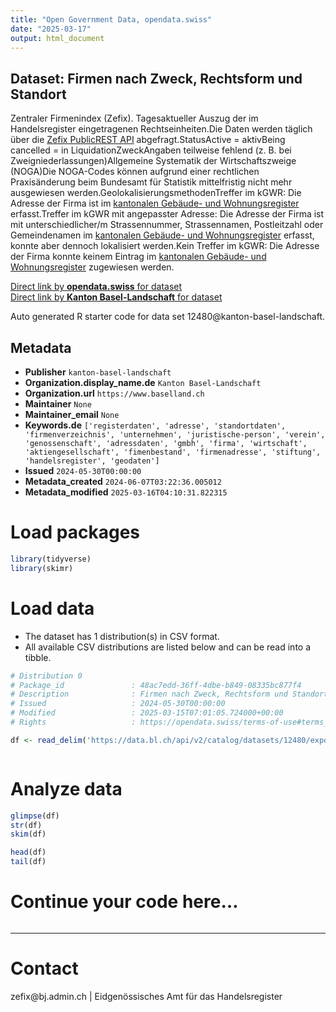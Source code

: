 ```yaml
---
title: "Open Government Data, opendata.swiss"
date: "2025-03-17"
output: html_document
---
```


## Dataset: Firmen nach Zweck, Rechtsform und Standort

Zentraler Firmenindex (Zefix). Tagesaktueller Auszug der im Handelsregister eingetragenen Rechtseinheiten.Die Daten werden täglich über die [Zefix PublicREST API](https://www.zefix.admin.ch/ZefixPublicREST/swagger-ui/index.html) abgefragt.StatusActive = aktivBeing cancelled = in LiquidationZweckAngaben teilweise fehlend (z. B. bei Zweigniederlassungen)Allgemeine Systematik der Wirtschaftszweige (NOGA)Die NOGA-Codes können aufgrund einer rechtlichen Praxisänderung beim Bundesamt für Statistik mittelfristig nicht mehr ausgewiesen werden.GeolokalisierungsmethodenTreffer im kGWR: Die Adresse der Firma ist im [kantonalen Gebäude- und Wohnungsregister](https://data.bl.ch/explore/dataset/12180) erfasst.Treffer im kGWR mit angepasster Adresse: Die Adresse der Firma ist mit unterschiedlicher/m Strassennummer, Strassennamen, Postleitzahl oder Gemeindenamen im [kantonalen Gebäude- und Wohnungsregister](https://data.bl.ch/explore/dataset/12180) erfasst, konnte aber dennoch lokalisiert werden.Kein Treffer im kGWR: Die Adresse der Firma konnte keinem Eintrag im [kantonalen Gebäude- und Wohnungsregister](https://data.bl.ch/explore/dataset/12180) zugewiesen werden.

[Direct link by **opendata.swiss** for dataset](https://opendata.swiss/de/dataset/firmen-nach-zweck-rechtsform-noga-einteilung-und-standort)<br>
[Direct link by **Kanton Basel-Landschaft** for dataset](https://data.bl.ch/explore/dataset/12480/)

Auto generated R starter code for data set 12480@kanton-basel-landschaft.

## Metadata

- **Publisher** `kanton-basel-landschaft`
- **Organization.display_name.de** `Kanton Basel-Landschaft`
- **Organization.url** `https://www.baselland.ch`
- **Maintainer** `None`
- **Maintainer_email** `None`
- **Keywords.de** `['registerdaten', 'adresse', 'standortdaten', 'firmenverzeichnis', 'unternehmen', 'juristische-person', 'verein', 'genossenschaft', 'adressdaten', 'gmbh', 'firma', 'wirtschaft', 'aktiengesellschaft', 'fimenbestand', 'firmenadresse', 'stiftung', 'handelsregister', 'geodaten']`
- **Issued** `2024-05-30T00:00:00`
- **Metadata_created** `2024-06-07T03:22:36.005012`
- **Metadata_modified** `2025-03-16T04:10:31.822315`


# Load packages

```r

library(tidyverse)
library(skimr)

```

# Load data

-   The dataset has 1 distribution(s) in CSV format.
-   All available CSV distributions are listed below and can be read into a tibble.

```r

# Distribution 0
# Package_id               : 48ac7edd-36ff-4dbe-b849-08335bc877f4
# Description              : Firmen nach Zweck, Rechtsform und Standort (csv)
# Issued                   : 2024-05-30T00:00:00
# Modified                 : 2025-03-15T07:01:05.724000+00:00
# Rights                   : https://opendata.swiss/terms-of-use#terms_by

df <- read_delim('https://data.bl.ch/api/v2/catalog/datasets/12480/exports/csv?use_labels=true')



```

# Analyze data

```r

glimpse(df)
str(df)
skim(df)

head(df)
tail(df)

```

# Continue your code here...

```r

```

------------------------------------------------------------------------

# Contact

zefix@bj.admin.ch | Eidgenössisches Amt für das Handelsregister
